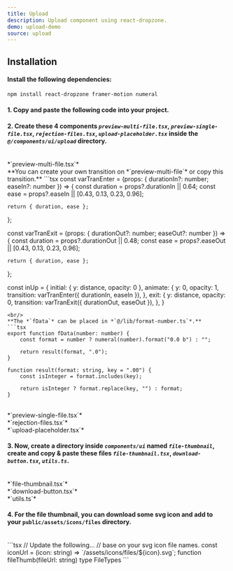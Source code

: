 ```yaml
---
title: Upload
description: Upload component using react-dropzone.
demo: upload-demo
source: upload
---
```



## Installation
#### Install the following dependencies:
```bash
npm install react-dropzone framer-motion numeral
```

#### 1. Copy and paste the following code into your project.
<ComponentSource name="upload" filePath="@/components/ui/upload/upload"/>

#### 2. Create these **4** components *`preview-multi-file.tsx`*, *`preview-single-file.tsx`*, *`rejection-files.tsx`*, *`upload-placeholder.tsx`* inside the *`@/components/ui/upload`* directory.
<br />
*`preview-multi-file.tsx`*
<ComponentSource name="preview-multi-file" filePath="@/components/ui/upload/preview-multi-file.tsx"/>
<br />
**You can create your own transition on *`preview-multi-file`* or copy this transition.**
```tsx
const varTranEnter = (props: { durationIn?: number; easeIn?: number }) => {
	const duration = props?.durationIn || 0.64;
	const ease = props?.easeIn || [0.43, 0.13, 0.23, 0.96];

	return { duration, ease };
};

const varTranExit = (props: { durationOut?: number; easeOut?: number }) => {
	const duration = props?.durationOut || 0.48;
	const ease = props?.easeOut || [0.43, 0.13, 0.23, 0.96];

	return { duration, ease };
};

const inUp = {
    initial: { y: distance, opacity: 0 },
    animate: {
        y: 0,
        opacity: 1,
        transition: varTranEnter({ durationIn, easeIn }),
    },
    exit: {
        y: distance,
        opacity: 0,
        transition: varTranExit({ durationOut, easeOut }),
    },
}
```
<br/>
**The *`fData`* can be placed in *`@/lib/format-number.ts`*.**
```tsx
export function fData(number: number) {
	const format = number ? numeral(number).format("0.0 b") : "";

	return result(format, ".0");
}

function result(format: string, key = ".00") {
	const isInteger = format.includes(key);

	return isInteger ? format.replace(key, "") : format;
}
```
<br />
*`preview-single-file.tsx`*
<ComponentSource name="preview-single-file" filePath="@/components/ui/upload/preview-single-file.tsx"/>
<br />
*`rejection-files.tsx`*
<ComponentSource name="rejection-files" filePath="@/components/ui/upload/rejection-files.tsx"/>
<br />
*`upload-placeholder.tsx`*
<ComponentSource name="upload-placeholder" filePath="@/components/ui/upload/upload-placeholder.tsx"/>

#### 3. Now, create a  directory inside *`components/ui`* named *`file-thumbnail`*, create and copy & paste these files *`file-thumbnail.tsx`*, *`download-button.tsx`*, *`utils.ts`*.
<br />
*`file-thumbnail.tsx`*
<ComponentSource name="file-thumbnail" filePath="@/components/ui/file-thumbnail/file-thumbnail.tsx"/>
<br/>
*`download-button.tsx`*
<ComponentSource name="download-button" filePath="@/components/ui/file-thumbnail/download-button.tsx"/>
<br />
*`utils.ts`*
<ComponentSource name="file-thumbnail-utils" filePath="@/components/ui/file-thumbnail/utils.ts"/>

#### 4. For the  file thumbnail, you can download some svg icon and add to your `public/assets/icons/files` directory.
<br/>
```tsx
// Update the following...
// base on your svg icon file names.
const iconUrl = (icon: string) => `/assets/icons/files/${icon}.svg`;
function fileThumb(fileUrl: string)
type FileTypes
```